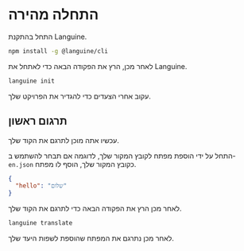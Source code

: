 # התחלה מהירה

התחל בהתקנת Languine.

```bash
npm install -g @languine/cli
```

לאחר מכן, הרץ את הפקודה הבאה כדי לאתחל את Languine.

```bash
languine init
```

עקוב אחרי הצעדים כדי להגדיר את הפרויקט שלך.

## תרגום ראשון

עכשיו אתה מוכן לתרגם את הקוד שלך.

התחל על ידי הוספת מפתח לקובץ המקור שלך, לדוגמה אם תבחר להשתמש ב-`en.json` כקובץ המקור שלך, הוסף לו מפתח.

```json
{
  "hello": "שלום"
}
```

לאחר מכן הרץ את הפקודה הבאה כדי לתרגם את הקוד שלך.

```bash
languine translate
```

לאחר מכן נתרגם את המפתח שהוספת לשפות היעד שלך.
